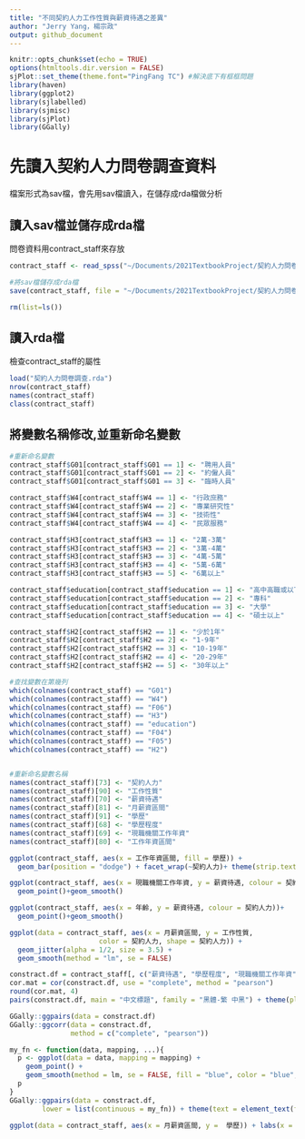```yaml
---
title: "不同契約人力工作性質與薪資待遇之差異"
author: "Jerry Yang，楊宗政"
output: github_document
---
```


```r
knitr::opts_chunk$set(echo = TRUE)
options(htmltools.dir.version = FALSE)
sjPlot::set_theme(theme.font="PingFang TC") #解決底下有框框問題
library(haven)
library(ggplot2)
library(sjlabelled)
library(sjmisc)
library(sjPlot)
library(GGally)
```

# 先讀入契約人力問卷調查資料  
檔案形式為sav檔，會先用sav檔讀入，在儲存成rda檔做分析

## 讀入sav檔並儲存成rda檔  
問卷資料用contract_staff來存放
```r
contract_staff <- read_spss("~/Documents/2021TextbookProject/契約人力問卷調查.sav")

#將sav檔儲存成rda檔
save(contract_staff, file = "~/Documents/2021TextbookProject/契約人力問卷調查.rda",compress = T)

rm(list=ls())
```

## 讀入rda檔
檢查contract_staff的屬性
```r
load("契約人力問卷調查.rda")
nrow(contract_staff)
names(contract_staff)
class(contract_staff)
```


## 將變數名稱修改,並重新命名變數
```r
#重新命名變數
contract_staff$G01[contract_staff$G01 == 1] <- "聘用人員"
contract_staff$G01[contract_staff$G01 == 2] <- "約僱人員"
contract_staff$G01[contract_staff$G01 == 3] <- "臨時人員"

contract_staff$W4[contract_staff$W4 == 1] <- "行政庶務"
contract_staff$W4[contract_staff$W4 == 2] <- "專業研究性"
contract_staff$W4[contract_staff$W4 == 3] <- "技術性"
contract_staff$W4[contract_staff$W4 == 4] <- "民眾服務"

contract_staff$H3[contract_staff$H3 == 1] <- "2萬-3萬"
contract_staff$H3[contract_staff$H3 == 2] <- "3萬-4萬"
contract_staff$H3[contract_staff$H3 == 3] <- "4萬-5萬"
contract_staff$H3[contract_staff$H3 == 4] <- "5萬-6萬"
contract_staff$H3[contract_staff$H3 == 5] <- "6萬以上"

contract_staff$education[contract_staff$education == 1] <- "高中高職或以下"
contract_staff$education[contract_staff$education == 2] <- "專科"
contract_staff$education[contract_staff$education == 3] <- "大學"
contract_staff$education[contract_staff$education == 4] <- "碩士以上"

contract_staff$H2[contract_staff$H2 == 1] <- "少於1年"
contract_staff$H2[contract_staff$H2 == 2] <- "1-9年"
contract_staff$H2[contract_staff$H2 == 3] <- "10-19年"
contract_staff$H2[contract_staff$H2 == 4] <- "20-29年"
contract_staff$H2[contract_staff$H2 == 5] <- "30年以上"

#查找變數在第幾列
which(colnames(contract_staff) == "G01")
which(colnames(contract_staff) == "W4")
which(colnames(contract_staff) == "F06")
which(colnames(contract_staff) == "H3")
which(colnames(contract_staff) == "education")
which(colnames(contract_staff) == "F04")
which(colnames(contract_staff) == "F05")
which(colnames(contract_staff) == "H2")


#重新命名變數名稱
names(contract_staff)[73] <- "契約人力"
names(contract_staff)[90] <- "工作性質"
names(contract_staff)[70] <- "薪資待遇"
names(contract_staff)[81] <- "月薪資區間"
names(contract_staff)[91] <- "學歷"
names(contract_staff)[68] <- "學歷程度"
names(contract_staff)[69] <- "現職機關工作年資"
names(contract_staff)[80] <- "工作年資區間"

```

```r
ggplot(contract_staff, aes(x = 工作年資區間, fill = 學歷)) + 
  geom_bar(position = "dodge") + facet_wrap(~契約人力)+ theme(strip.text.x = element_text(size = 12)) + labs(y = "次數", size = 10) + geom_text(stat = "count", aes(label = ( ..count..)), vjust = 1, color = I("black"), size = 4) + theme(text = element_text(family = "黑體-繁 中黑", size = 7))
```


```r
ggplot(contract_staff, aes(x = 現職機關工作年資, y = 薪資待遇, colour = 契約人力))+
  geom_point()+geom_smooth()
```


```r
ggplot(contract_staff, aes(x = 年齡, y = 薪資待遇, colour = 契約人力))+
  geom_point()+geom_smooth()
```


```r
ggplot(data = contract_staff, aes(x = 月薪資區間, y = 工作性質, 
                      color = 契約人力, shape = 契約人力)) + 
  geom_jitter(alpha = 1/2, size = 3.5) + 
  geom_smooth(method = "lm", se = FALSE)

```


```r
constract.df = contract_staff[, c("薪資待遇", "學歷程度", "現職機關工作年資", "年齡")]
cor.mat = cor(constract.df, use = "complete", method = "pearson")
round(cor.mat, 4)
pairs(constract.df, main = "中文標題", family = "黑體-繁 中黑") + theme(plot.title = element_text(size = 20, color = "red", hjust = 0.5, family = "PingFang TC"), legend.position = "right")
```


```r
GGally::ggpairs(data = constract.df)
GGally::ggcorr(data = constract.df, 
               method = c("complete", "pearson"))
```


```r
my_fn <- function(data, mapping, ...){
  p <- ggplot(data = data, mapping = mapping) + 
    geom_point() +
    geom_smooth(method = lm, se = FALSE, fill = "blue", color = "blue", ...)
  p
}
GGally::ggpairs(data = constract.df, 
        lower = list(continuous = my_fn)) + theme(text = element_text(family = "黑體-繁 中黑", size = 10))
```


```r
ggplot(data = contract_staff, aes(x = 月薪資區間, y =  學歷)) + labs(x = "月薪資", y = "學歷", title = "月薪資與學歷之差異") + geom_jitter() + facet_grid(工作性質 ~ 契約人力) + theme(strip.text.x = element_text(size = 12) ) +  theme(strip.text.y = element_text(size = 10) ) + theme(plot.title = element_text(size = 10, face = "bold", color = "black"), axis.title = element_text(size = 12)) + theme(text = element_text(family = "黑體-繁 中黑", size = 9))


```



